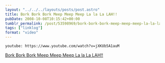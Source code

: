 ```yaml
---
layout: "../../../layouts/posts/post.astro"
title: Bork Bork Bork Meep Meep Meep La la La LAH!!
pubDate: 2008-10-08T10:15:42+00:00
tumblr_permalink: /post/53598969/bork-bork-bork-meep-meep-meep-la-la-la-lah
tags: ["linklog"]
format: "video"
---
```


`youtube: https://www.youtube.com/watch?v=jXKUb5A1auM`

[Bork Bork Bork Meep Meep Meep La la La LAH!!][1]

[1]: https://www.youtube.com/watch?v=jXKUb5A1auM
